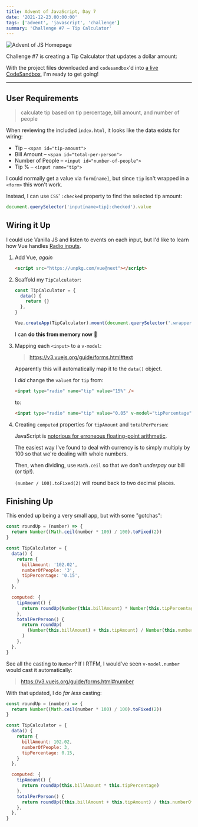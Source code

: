 ```yaml
---
title: Advent of JavaScript, Day 7
date: '2021-12-23.00:00:00'
tags: ['advent', 'javascript', 'challenge']
summary: 'Challenge #7 – Tip Calculator'
---
```


![Advent of JS Homepage](/static/images/advent-of-js.png)

Challenge #7 is creating a Tip Calculator that updates a dollar amount:

<CodeSandbox codeSandboxId="advent-of-javascript-day-7-mcviv" />

With the project files downloaded and `codesandbox`'d into [a live CodeSandbox](https://codesandbox.io/s/advent-of-javascript-day-7-mcviv?file=/index.html:738-739), I'm ready to get going!

---

## User Requirements

> calculate tip based on tip percentage, bill amount, and number of people

When reviewing the included `index.html`, it looks like the data exists for wiring:

- Tip – `<span id="tip-amount">`
- Bill Amount – `<span id="total-per-person">`
- Number of People – `<input id="number-of-people">`
- Tip % – `<input name="tip">`

I could normally get a value via `form[name]`, but since `tip` isn't wrapped in a `<form>` this won't work.

Instead, I can use `CSS`' `:checked` property to find the selected tip amount:

```js
document.querySelector('input[name=tip]:checked').value
```

## Wiring it Up

I could use Vanilla JS and listen to events on each input, but I'd like to learn how Vue handles [Radio inputs](https://v3.vuejs.org/guide/forms.html#radio).

1. Add Vue, _again_

   ```html
   <script src="https://unpkg.com/vue@next"></script>
   ```

1. Scaffold my `TipCalculator`:

   ```js
   const TipCalculator = {
     data() {
       return {}
     },
   }

   Vue.createApp(TipCalculator).mount(document.querySelector('.wrapper'))
   ```

   I can **do this from memory now** 🤩

1. Mapping each `<input>` to a `v-model`:

   > https://v3.vuejs.org/guide/forms.html#text

   Apparently this will automatically map it to the `data()` object.

   I _did_ change the `value`s for `tip` from:

   ```html
   <input type="radio" name="tip" value="15%" />
   ```

   to:

   ```html
   <input type="radio" name="tip" value="0.05" v-model="tipPercentage" />
   ```

1. Creating `computed` properties for `tipAmount` and `totalPerPerson`:

   JavaScript is [notorious for erroneous floating-point arithmetic](https://www.avioconsulting.com/blog/overcoming-javascript-numeric-precision-issues#:~:text=In%20Javascript%2C%20all%20numbers%20are,the%20sign%20in%20bit%2063.).

   The easiest way I've found to deal with currency is to simply multiply by 100 so that we're dealing with whole numbers.

   Then, when dividing, use `Math.ceil` so that we don't _underpay_ our bill (or tip!).

   `(number / 100).toFixed(2)` will round back to two decimal places.

## Finishing Up

This ended up being a very small app, but with some "gotchas":

```js
const roundUp = (number) => {
  return Number((Math.ceil(number * 100) / 100).toFixed(2))
}

const TipCalculator = {
  data() {
    return {
      billAmount: '102.02',
      numberOfPeople: '3',
      tipPercentage: '0.15',
    }
  },

  computed: {
    tipAmount() {
      return roundUp(Number(this.billAmount) * Number(this.tipPercentage))
    },
    totalPerPerson() {
      return roundUp(
        (Number(this.billAmount) + this.tipAmount) / Number(this.numberOfPeople)
      )
    },
  },
}
```

See all the casting to `Number`? If I RTFM, I would've seen `v-model.number` would cast it automatically:

> https://v3.vuejs.org/guide/forms.html#number

With that updated, I do _far less_ casting:

```js
const roundUp = (number) => {
  return Number((Math.ceil(number * 100) / 100).toFixed(2))
}

const TipCalculator = {
  data() {
    return {
      billAmount: 102.02,
      numberOfPeople: 3,
      tipPercentage: 0.15,
    }
  },

  computed: {
    tipAmount() {
      return roundUp(this.billAmount * this.tipPercentage)
    },
    totalPerPerson() {
      return roundUp((this.billAmount + this.tipAmount) / this.numberOfPeople)
    },
  },
}
```

<CodeSandbox codeSandboxId="advent-of-javascript-day-7-mcviv" />
